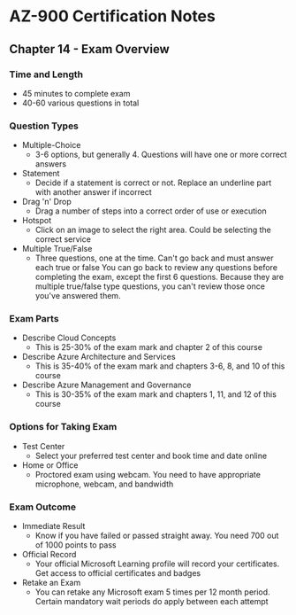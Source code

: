 # AZ-900 Certification Notes
## Chapter 14 - Exam Overview

### Time and Length
* 45 minutes to complete exam
* 40-60 various questions in total

### Question Types
* Multiple-Choice
	* 3-6 options, but generally 4. Questions will have one or more correct answers
* Statement
	* Decide if a statement is correct or not. Replace an underline part with another answer if incorrect
* Drag 'n' Drop
	* Drag a number of steps into a correct order of use or execution
* Hotspot
	* Click on an image to select the right area. Could be selecting the correct service
* Multiple True/False
	* Three questions, one at the time. Can't go back and must answer each true or false
You can go back to review any questions before completing the exam, except the first 6 questions. Because they are multiple true/false type questions, you can't review those once you've answered them.

### Exam Parts
* Describe Cloud Concepts
	* This is 25-30% of the exam mark and chapter 2 of this course
* Describe Azure Architecture and Services
	* This is 35-40% of the exam mark and chapters 3-6, 8, and 10 of this course
* Describe Azure Management and Governance
	* This is 30-35% of the exam mark and chapters 1, 11, and 12 of this course

### Options for Taking Exam
* Test Center
	* Select your preferred test center and book time and date online
* Home or Office
	* Proctored exam using webcam. You need to have appropriate microphone, webcam, and bandwidth

### Exam Outcome
* Immediate Result
	* Know if you have failed or passed straight away. You need 700 out of 1000 points to pass
* Official Record
	* Your official Microsoft Learning profile will record your certificates. Get access to official certificates and badges
* Retake an Exam
	* You can retake any Microsoft exam 5 times per 12 month period. Certain mandatory wait periods do apply between each attempt